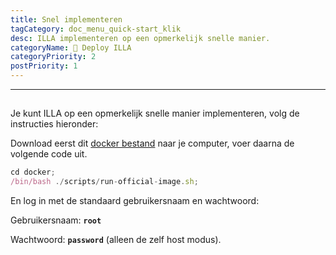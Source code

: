 ```yaml
---
title: Snel implementeren
tagCategory: doc_menu_quick-start_klik
desc: ILLA implementeren op een opmerkelijk snelle manier.
categoryName: 👷 Deploy ILLA
categoryPriority: 2
postPriority: 1
---
```


* * *

## <Heading hidden>Snel implementeren</Heading>

Je kunt ILLA op een opmerkelijk snelle manier implementeren, volg de instructies hieronder:

Download eerst dit [docker bestand](https://github.com/illacloud/deploy-illa-manually/tree/main/docker) naar je computer, voer daarna de volgende code uit.

```jsx
cd docker;
/bin/bash ./scripts/run-official-image.sh;
```

En log in met de standaard gebruikersnaam en wachtwoord:

Gebruikersnaam: **`root`**

Wachtwoord: **`password`** (alleen de zelf host modus).
